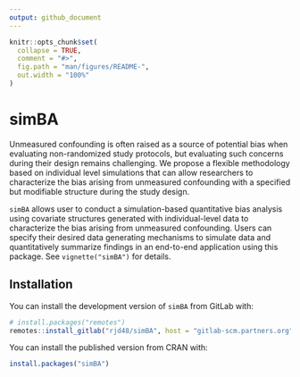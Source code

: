 ```yaml
---
output: github_document
---
```


<!-- README.md is generated from README.Rmd. Please edit that file -->

```r
knitr::opts_chunk$set(
  collapse = TRUE,
  comment = "#>",
  fig.path = "man/figures/README-",
  out.width = "100%"
)
```

# simBA

<!-- badges: start -->
<!-- badges: end -->

Unmeasured confounding is often raised as a source of potential bias when evaluating non-randomized study protocols, but evaluating such concerns during their design remains challenging. We propose a flexible methodology based on individual level simulations that can allow researchers to characterize the bias arising from unmeasured confounding with a specified but modifiable structure during the study design.

`simBA` allows user to conduct a simulation-based quantitative bias analysis using covariate structures generated with individual-level data to characterize the bias arising from unmeasured confounding. Users can specify their desired data generating mechanisms to simulate data and quantitatively summarize findings in an end-to-end application using this package. See `vignette("simBA")` for details.

## Installation

You can install the development version of `simBA` from GitLab with:

``` r
# install.packages("remotes")
remotes::install_gitlab("rjd48/simBA", host = "gitlab-scm.partners.org")
```

You can install the published version from CRAN with:

``` r
install.packages("simBA")
```

